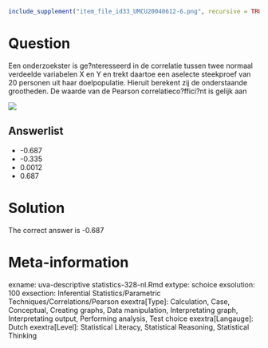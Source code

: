 ```{r, echo = FALSE, results = "hide"}
include_supplement("item_file_id33_UMCU20040612-6.png", recursive = TRUE)
```
Question
========

Een onderzoekster is ge?nteresseerd in de correlatie tussen twee normaal verdeelde variabelen X en Y en trekt daartoe een aselecte steekproef van 20 personen uit haar doelpopulatie. Hieruit berekent zij de onderstaande grootheden. De waarde van de Pearson correlatieco?ffici?nt is gelijk aan 

![](item_file_id33_UMCU20040612-6.png)

Answerlist
----------
* -0.687
* -0.335
* 0.0012
* 0.687

Solution
========

The correct answer is  -0.687 

Meta-information
================
exname: uva-descriptive statistics-328-nl.Rmd 
extype: schoice 
exsolution: 100 
exsection: Inferential Statistics/Parametric Techniques/Correlations/Pearson
exextra[Type]: Calculation, Case, Conceptual, Creating graphs, Data manipulation, Interpretating graph, Interpretating output, Performing analysis, Test choice 
exextra[Langauge]: Dutch 
exextra[Level]: Statistical Literacy, Statistical Reasoning, Statistical Thinking 
